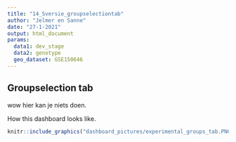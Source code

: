 ```yaml
---
title: "14_Sversie_groupselectiontab"
author: "Jelmer en Sanne"
date: "27-1-2021"
output: html_document
params:
  data1: dev_stage
  data2: genotype
  geo_dataset: GSE150646
---
```


## Groupselection tab
wow hier kan je niets doen.  

How this dashboard looks like.
```r
knitr::include_graphics("dashboard_pictures/experimental_groups_tab.PNG")
```
